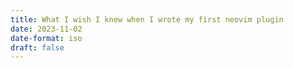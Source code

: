 ```yaml
---
title: What I wish I knew when I wrote my first neovim plugin
date: 2023-11-02
date-format: iso
draft: false
---
```



